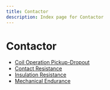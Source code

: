 ```yaml
---
title: Contactor
description: Index page for Contactor
---
```


# Contactor

- [Coil Operation Pickup-Dropout](coil-operation-pickup-dropout)
- [Contact Resistance](contact-resistance)
- [Insulation Resistance](insulation-resistance)
- [Mechanical Endurance](mechanical-endurance)
